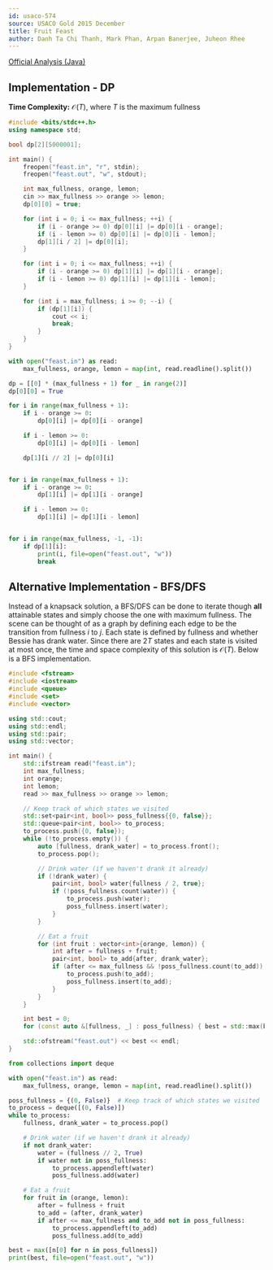 ```yaml
---
id: usaco-574
source: USACO Gold 2015 December
title: Fruit Feast
author: Danh Ta Chi Thanh, Mark Phan, Arpan Banerjee, Juheon Rhee
---
```


[Official Analysis (Java)](http://www.usaco.org/current/data/sol_feast_gold_dec15.html)

## Implementation - DP

**Time Complexity:** $\mathcal{O}(T)$, where $T$ is the maximum fullness

<LanguageSection>
<CPPSection>

```cpp
#include <bits/stdc++.h>
using namespace std;

bool dp[2][5000001];

int main() {
	freopen("feast.in", "r", stdin);
	freopen("feast.out", "w", stdout);

	int max_fullness, orange, lemon;
	cin >> max_fullness >> orange >> lemon;
	dp[0][0] = true;

	for (int i = 0; i <= max_fullness; ++i) {
		if (i - orange >= 0) dp[0][i] |= dp[0][i - orange];
		if (i - lemon >= 0) dp[0][i] |= dp[0][i - lemon];
		dp[1][i / 2] |= dp[0][i];
	}

	for (int i = 0; i <= max_fullness; ++i) {
		if (i - orange >= 0) dp[1][i] |= dp[1][i - orange];
		if (i - lemon >= 0) dp[1][i] |= dp[1][i - lemon];
	}

	for (int i = max_fullness; i >= 0; --i) {
		if (dp[1][i]) {
			cout << i;
			break;
		}
	}
}
```

</CPPSection>
<PySection>

```py
with open("feast.in") as read:
    max_fullness, orange, lemon = map(int, read.readline().split())

dp = [[0] * (max_fullness + 1) for _ in range(2)]
dp[0][0] = True

for i in range(max_fullness + 1):
    if i - orange >= 0:
        dp[0][i] |= dp[0][i - orange]

    if i - lemon >= 0:
        dp[0][i] |= dp[0][i - lemon]

    dp[1][i // 2] |= dp[0][i]


for i in range(max_fullness + 1):
    if i - orange >= 0:
        dp[1][i] |= dp[1][i - orange]

    if i - lemon >= 0:
        dp[1][i] |= dp[1][i - lemon]


for i in range(max_fullness, -1, -1):
    if dp[1][i]:
        print(i, file=open("feast.out", "w"))
        break
```

</PySection>
</LanguageSection>

## Alternative Implementation - BFS/DFS

Instead of a knapsack solution, a BFS/DFS can be done to iterate though **all** attainable states and simply choose the one with maximum fullness. The scene can be thought of as a graph by defining each edge to be the transition from fullness $i$ to $j$. Each state is defined by fullness and whether Bessie has drank water. Since there are $2T$ states and each state is visited at most once, the time and space complexity of this solution is $\mathcal{O}(T)$. Below is a BFS implementation.

<LanguageSection>
<CPPSection>

```cpp
#include <fstream>
#include <iostream>
#include <queue>
#include <set>
#include <vector>

using std::cout;
using std::endl;
using std::pair;
using std::vector;

int main() {
	std::ifstream read("feast.in");
	int max_fullness;
	int orange;
	int lemon;
	read >> max_fullness >> orange >> lemon;

	// Keep track of which states we visited
	std::set<pair<int, bool>> poss_fullness{{0, false}};
	std::queue<pair<int, bool>> to_process;
	to_process.push({0, false});
	while (!to_process.empty()) {
		auto [fullness, drank_water] = to_process.front();
		to_process.pop();

		// Drink water (if we haven't drank it already)
		if (!drank_water) {
			pair<int, bool> water{fullness / 2, true};
			if (!poss_fullness.count(water)) {
				to_process.push(water);
				poss_fullness.insert(water);
			}
		}

		// Eat a fruit
		for (int fruit : vector<int>{orange, lemon}) {
			int after = fullness + fruit;
			pair<int, bool> to_add{after, drank_water};
			if (after <= max_fullness && !poss_fullness.count(to_add)) {
				to_process.push(to_add);
				poss_fullness.insert(to_add);
			}
		}
	}

	int best = 0;
	for (const auto &[fullness, _] : poss_fullness) { best = std::max(best, fullness); }

	std::ofstream("feast.out") << best << endl;
}
```

</CPPSection>
<PySection>

```py
from collections import deque

with open("feast.in") as read:
	max_fullness, orange, lemon = map(int, read.readline().split())

poss_fullness = {(0, False)}  # Keep track of which states we visited
to_process = deque([(0, False)])
while to_process:
	fullness, drank_water = to_process.pop()

	# Drink water (if we haven't drank it already)
	if not drank_water:
		water = (fullness // 2, True)
		if water not in poss_fullness:
			to_process.appendleft(water)
			poss_fullness.add(water)

	# Eat a fruit
	for fruit in (orange, lemon):
		after = fullness + fruit
		to_add = (after, drank_water)
		if after <= max_fullness and to_add not in poss_fullness:
			to_process.appendleft(to_add)
			poss_fullness.add(to_add)

best = max([n[0] for n in poss_fullness])
print(best, file=open("feast.out", "w"))
```

</PySection>
</LanguageSection>
